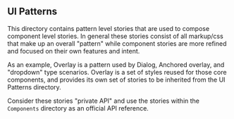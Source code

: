 
<Meta title="UI Patterns/UI Patterns" />

## UI Patterns

This directory contains pattern level stories that are used to compose component level stories. In general these stories consist of all markup/css that make up an overall "pattern" while component stories are more refined and focused on their own features and intent.

As an example, Overlay is a pattern used by Dialog, Anchored overlay, and "dropdown" type scenarios. Overlay is a set of styles reused for those core components, and provides its own set of stories to be inherited from the UI Patterns directory.

Consider these stories "private API" and use the stories within the `Components` directory as an official API reference.
